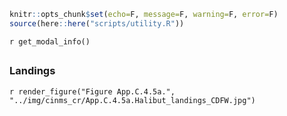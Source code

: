 ```r
knitr::opts_chunk$set(echo=F, message=F, warning=F, error=F)
source(here::here("scripts/utility.R"))
```

`r get_modal_info()`

## {.tabset} 

### Landings 

`r render_figure("Figure App.C.4.5a.", "../img/cinms_cr/App.C.4.5a.Halibut_landings_CDFW.jpg")`
